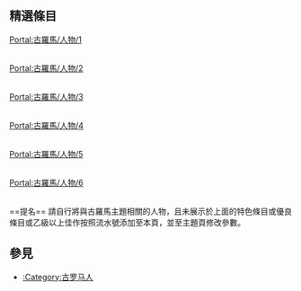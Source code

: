 {{Portal:古羅馬/box-header|古羅馬主題的人物條目展示|Portal:古羅馬/人物}}

==精選條目==
[[Portal:古羅馬/人物/1|Portal:古羅馬/人物/1]]
{{Portal:古羅馬/人物/1}}<div style="clear: both"></div><br/>
[[Portal:古羅馬/人物/2|Portal:古羅馬/人物/2]]
{{Portal:古羅馬/人物/2}}<div style="clear: both"></div><br/>
[[Portal:古羅馬/人物/3|Portal:古羅馬/人物/3]]
{{Portal:古羅馬/人物/3}}<div style="clear: both"></div><br/>
[[Portal:古羅馬/人物/4|Portal:古羅馬/人物/4]]
{{Portal:古羅馬/人物/4}}<div style="clear: both"></div><br/>
[[Portal:古羅馬/人物/5|Portal:古羅馬/人物/5]]
{{Portal:古羅馬/人物/5}}<div style="clear: both"></div><br/>
[[Portal:古羅馬/人物/6|Portal:古羅馬/人物/6]]
{{Portal:古羅馬/人物/6}}<div style="clear: both"></div><br/>
==提名==
請自行將與古羅馬主題相關的人物，且未展示於上面的特色條目或優良條目或乙級以上佳作按照流水號添加至本頁，並至主題頁修改參數。
==參見==
*[[:Category:古罗马人|:Category:古罗马人]]




{{Portal:古羅馬/box-footer|}}